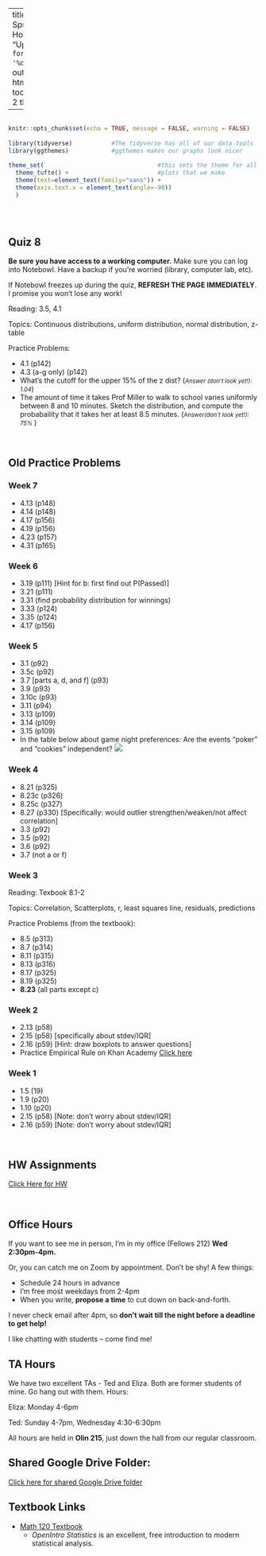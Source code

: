 
---
title: "Math 120 Spring 2022 Homepage"
date: "Updated: `r format(Sys.time(), '%d %B, %Y')`"
output: 
  html_document:
    toc: true
    toc_depth: 2
    theme: yeti

      
  
---

```r

                                                                          #
knitr::opts_chunk$set(echo = TRUE, message = FALSE, warning = FALSE)      #
                                                                          #
library(tidyverse)           #The tidyverse has all of our data tools     #
library(ggthemes)            #ggthemes makes our graphs look nicer        #
                                                                          # 
theme_set(                                #this sets the theme for all    #
  theme_tufte() +                         #plots that we make             #
  theme(text=element_text(family="sans")) + 
  theme(axis.text.x = element_text(angle=-90))                            #
  )                                                                       #
                                                                          #
                                                                          #
                                                                          #

```



## Quiz 8

**Be sure you have access to a working computer.**  Make sure you can log into Notebowl.  Have a backup if you're worried (library, computer lab, etc).  

If Notebowl freezes up during the quiz, **REFRESH THE PAGE IMMEDIATELY**.  I promise you won't lose any work!

Reading:  3.5, 4.1

Topics:  Continuous distributions, uniform distribution, normal distribution, z-table

Practice Problems:

- 4.1 (p142)
- 4.3 (a-g only) (p142)
- What's the cutoff for the upper 15% of the z dist? (<small><i>Answer (don't look yet!): 1.04</i></small>)
- The amount of time it takes Prof Miller to walk to school varies uniformly between 8 and 10 minutes.  Sketch the distribution, and compute the probabaility that it takes her at least 8.5 minutes.  (<small><i>Answer(don't look yet!): 75% </i></small>)






<br>

## Old Practice Problems

### Week 7

- 4.13 (p148)
- 4.14 (p148)
- 4.17 (p156)
- 4.19 (p156)
- 4.23 (p157)
- 4.31 (p165)

### Week 6

- 3.19 (p111)  [Hint for b:  first find out P(Passed)]
- 3.21 (p111)
- 3.31 (find probability distribution for winnings)
- 3.33 (p124)
- 3.35 (p124)
- 4.17 (p156)

### Week 5

- 3.1 (p92)
- 3.5c (p92)
- 3.7 [parts a, d, and f] (p93)
- 3.9 (p93)
- 3.10c (p93)
- 3.11 (p94)
- 3.13 (p109)
- 3.14 (p109)
- 3.15 (p109)
- In the table below about game night preferences:  Are the events "poker" and "cookies" independent?
![](https://www.softschools.com/math/probability_and_statistics/images/contingency_table_1.png)


### Week 4

- 8.21 (p325)
- 8.23c (p326)
- 8.25c (p327)
- 8.27 (p330)  [Specifically:  would outlier strengthen/weaken/not affect correlation]
- 3.3 (p92)
- 3.5 (p92)
- 3.6 (p92)
- 3.7 (not a or f)

### Week 3

Reading: Texbook 8.1-2

Topics:  Correlation, Scatterplots, r, least squares line, residuals, predictions


Practice Problems (from the textbook):

- 8.5 (p313)
- 8.7 (p314)
- 8.11 (p315)
- 8.13 (p316)
- 8.17 (p325)
- 8.19 (p325)
- **8.23** (all parts except c)

### Week 2

- 2.13 (p58)
- 2.15 (p58) [specifically about stdev/IQR]
- 2.16 (p59) [Hint:  draw boxplots to answer questions]
- Practice Empirical Rule on Khan Academy [Click here](https://www.khanacademy.org/math/ap-statistics/density-curves-normal-distribution-ap/stats-normal-distributions/e/empirical_rule)

### Week 1

- 1.5 (19)
- 1.9 (p20)
- 1.10 (p20)
- 2.15 (p58) [Note:  don't worry about stdev/IQR]
- 2.16 (p59) [Note:  don't worry about stdev/IQR]


<br> 

## HW Assignments

[Click Here for HW](https://millera2.github.io/Math-120-C/HW1.html)

<br>



## Office Hours 

If you want to see me in person, I'm in my office (Fellows 212) **Wed 2:30pm-4pm.**

Or, you can catch me on Zoom by appointment.  Don't be shy!  A few things:

- Schedule 24 hours in advance
- I'm free most weekdays from 2-4pm
- When you write, **propose a time** to cut down on back-and-forth.

I never check email after 4pm, so **don't wait till the night before a deadline to get help!**  

I like chatting with students -- come find me!





## TA Hours

We have two excellent TAs - Ted and Eliza.  Both are former students of mine.  Go hang out with them.  Hours:


Eliza:   Monday 4-6pm

Ted:  Sunday 4-7pm, Wednesday 4:30-6:30pm

All hours are held in **Olin 215**, just down the hall from our regular classroom.








## Shared Google Drive Folder:

[Click here for shared Google Drive folder](https://drive.google.com/drive/folders/1vE7OKbVElCvQqke3i_fL_dBgTuGcxHJa?usp=sharing)

## Textbook Links

- [Math 120 Textbook](https://www.openintro.org/book/os/)
  - *OpenIntro Statistics* is an excellent, free introduction to modern statistical analysis.
  
